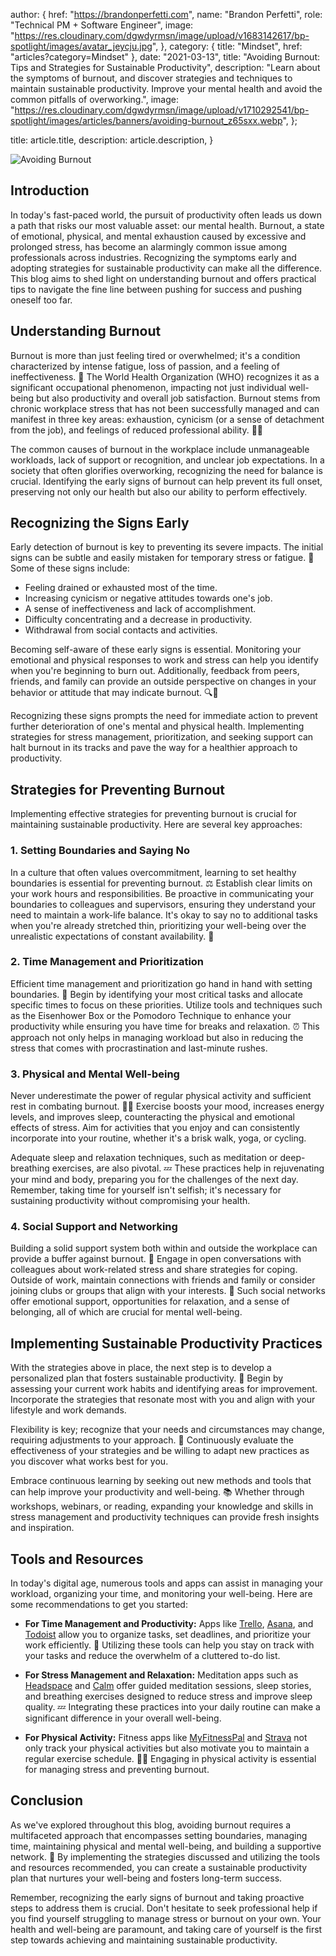 
  author: {
    href: "https://brandonperfetti.com",
    name: "Brandon Perfetti",
    role: "Technical PM + Software Engineer",
    image:
      "https://res.cloudinary.com/dgwdyrmsn/image/upload/v1683142617/bp-spotlight/images/avatar_jeycju.jpg",
  },
  category: { title: "Mindset", href: "articles?category=Mindset" },
  date: "2021-03-13",
  title: "Avoiding Burnout: Tips and Strategies for Sustainable Productivity",
  description:
    "Learn about the symptoms of burnout, and discover strategies and techniques to maintain sustainable productivity. Improve your mental health and avoid the common pitfalls of overworking.",
  image:
    "https://res.cloudinary.com/dgwdyrmsn/image/upload/v1710292541/bp-spotlight/images/articles/banners/avoiding-burnout_z65sxx.webp",
};

  title: article.title,
  description: article.description,
}


<img src={article.image} alt="Avoiding Burnout" />

## Introduction

In today's fast-paced world, the pursuit of productivity often leads us down a path that risks our most valuable asset: our mental health. Burnout, a state of emotional, physical, and mental exhaustion caused by excessive and prolonged stress, has become an alarmingly common issue among professionals across industries. Recognizing the symptoms early and adopting strategies for sustainable productivity can make all the difference. This blog aims to shed light on understanding burnout and offers practical tips to navigate the fine line between pushing for success and pushing oneself too far.

## Understanding Burnout

Burnout is more than just feeling tired or overwhelmed; it's a condition characterized by intense fatigue, loss of passion, and a feeling of ineffectiveness. 🤒 The World Health Organization (WHO) recognizes it as a significant occupational phenomenon, impacting not just individual well-being but also productivity and overall job satisfaction. Burnout stems from chronic workplace stress that has not been successfully managed and can manifest in three key areas: exhaustion, cynicism (or a sense of detachment from the job), and feelings of reduced professional ability. 🧠💔

The common causes of burnout in the workplace include unmanageable workloads, lack of support or recognition, and unclear job expectations. In a society that often glorifies overworking, recognizing the need for balance is crucial. Identifying the early signs of burnout can help prevent its full onset, preserving not only our health but also our ability to perform effectively.

## Recognizing the Signs Early

Early detection of burnout is key to preventing its severe impacts. The initial signs can be subtle and easily mistaken for temporary stress or fatigue. 🚩 Some of these signs include:

- Feeling drained or exhausted most of the time.
- Increasing cynicism or negative attitudes towards one's job.
- A sense of ineffectiveness and lack of accomplishment.
- Difficulty concentrating and a decrease in productivity.
- Withdrawal from social contacts and activities.

Becoming self-aware of these early signs is essential. Monitoring your emotional and physical responses to work and stress can help you identify when you're beginning to burn out. Additionally, feedback from peers, friends, and family can provide an outside perspective on changes in your behavior or attitude that may indicate burnout. 🔍👫

Recognizing these signs prompts the need for immediate action to prevent further deterioration of one's mental and physical health. Implementing strategies for stress management, prioritization, and seeking support can halt burnout in its tracks and pave the way for a healthier approach to productivity.

## Strategies for Preventing Burnout

Implementing effective strategies for preventing burnout is crucial for maintaining sustainable productivity. Here are several key approaches:

### 1. Setting Boundaries and Saying No

In a culture that often values overcommitment, learning to set healthy boundaries is essential for preventing burnout. ⚖️ Establish clear limits on your work hours and responsibilities. Be proactive in communicating your boundaries to colleagues and supervisors, ensuring they understand your need to maintain a work-life balance. It's okay to say no to additional tasks when you're already stretched thin, prioritizing your well-being over the unrealistic expectations of constant availability. 💬

### 2. Time Management and Prioritization

Efficient time management and prioritization go hand in hand with setting boundaries. 📅 Begin by identifying your most critical tasks and allocate specific times to focus on these priorities. Utilize tools and techniques such as the Eisenhower Box or the Pomodoro Technique to enhance your productivity while ensuring you have time for breaks and relaxation. ⏰ This approach not only helps in managing workload but also in reducing the stress that comes with procrastination and last-minute rushes.

### 3. Physical and Mental Well-being

Never underestimate the power of regular physical activity and sufficient rest in combating burnout. 🏃‍♂️ Exercise boosts your mood, increases energy levels, and improves sleep, counteracting the physical and emotional effects of stress. Aim for activities that you enjoy and can consistently incorporate into your routine, whether it's a brisk walk, yoga, or cycling.

Adequate sleep and relaxation techniques, such as meditation or deep-breathing exercises, are also pivotal. 💤 These practices help in rejuvenating your mind and body, preparing you for the challenges of the next day. Remember, taking time for yourself isn't selfish; it's necessary for sustaining productivity without compromising your health.

### 4. Social Support and Networking

Building a solid support system both within and outside the workplace can provide a buffer against burnout. 🤝 Engage in open conversations with colleagues about work-related stress and share strategies for coping. Outside of work, maintain connections with friends and family or consider joining clubs or groups that align with your interests. 🎉 Such social networks offer emotional support, opportunities for relaxation, and a sense of belonging, all of which are crucial for mental well-being.

## Implementing Sustainable Productivity Practices

With the strategies above in place, the next step is to develop a personalized plan that fosters sustainable productivity. 📝 Begin by assessing your current work habits and identifying areas for improvement. Incorporate the strategies that resonate most with you and align with your lifestyle and work demands.

Flexibility is key; recognize that your needs and circumstances may change, requiring adjustments to your approach. 🌊 Continuously evaluate the effectiveness of your strategies and be willing to adapt new practices as you discover what works best for you.

Embrace continuous learning by seeking out new methods and tools that can help improve your productivity and well-being. 📚 Whether through workshops, webinars, or reading, expanding your knowledge and skills in stress management and productivity techniques can provide fresh insights and inspiration.

## Tools and Resources

In today's digital age, numerous tools and apps can assist in managing your workload, organizing your time, and monitoring your well-being. Here are some recommendations to get you started:

- **For Time Management and Productivity:** Apps like [Trello](https://trello.com/), [Asana](https://asana.com/), and [Todoist](https://todoist.com/) allow you to organize tasks, set deadlines, and prioritize your work efficiently. 📱 Utilizing these tools can help you stay on track with your tasks and reduce the overwhelm of a cluttered to-do list.

- **For Stress Management and Relaxation:** Meditation apps such as [Headspace](https://www.headspace.com/) and [Calm](https://www.calm.com/) offer guided meditation sessions, sleep stories, and breathing exercises designed to reduce stress and improve sleep quality. 💤 Integrating these practices into your daily routine can make a significant difference in your overall well-being.

- **For Physical Activity:** Fitness apps like [MyFitnessPal](https://www.myfitnesspal.com/) and [Strava](https://www.strava.com/) not only track your physical activities but also motivate you to maintain a regular exercise schedule. 🏃‍♂️ Engaging in physical activity is essential for managing stress and preventing burnout.

## Conclusion

As we've explored throughout this blog, avoiding burnout requires a multifaceted approach that encompasses setting boundaries, managing time, maintaining physical and mental well-being, and building a supportive network. 🌟 By implementing the strategies discussed and utilizing the tools and resources recommended, you can create a sustainable productivity plan that nurtures your well-being and fosters long-term success.

Remember, recognizing the early signs of burnout and taking proactive steps to address them is crucial. Don't hesitate to seek professional help if you find yourself struggling to manage stress or burnout on your own. Your health and well-being are paramount, and taking care of yourself is the first step towards achieving and maintaining sustainable productivity.
